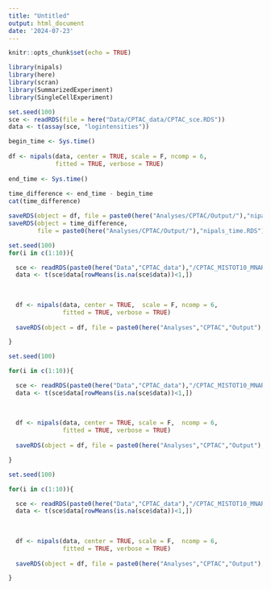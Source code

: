 ```yaml
---
title: "Untitled"
output: html_document
date: '2024-07-23'
---
```


```r
knitr::opts_chunk$set(echo = TRUE)
```

```r
library(nipals)
library(here)
library(scran)
library(SummarizedExperiment)
library(SingleCellExperiment)
```

```r
set.seed(100)
sce <- readRDS(file = here("Data/CPTAC_data/CPTAC_sce.RDS"))
data <- t(assay(sce, "logintensities"))

begin_time <- Sys.time()
  
df <- nipals(data, center = TRUE, scale = F, ncomp = 6, 
             fitted = TRUE, verbose = TRUE)
  
end_time <- Sys.time()
  
time_difference <- end_time - begin_time
cat(time_difference)

saveRDS(object = df, file = paste0(here("Analyses/CPTAC/Output/"),"nipals_sce.RDS"))
saveRDS(object = time_difference, 
        file = paste0(here("Analyses/CPTAC/Output/"),"nipals_time.RDS"))

```

```r
set.seed(100)
for(i in c(1:10)){

  sce <- readRDS(paste0(here("Data","CPTAC_data"),"/CPTAC_MISTOT10_MNAR25_", i, ".RDS"))
  data <- t(sce$data[rowMeans(is.na(sce$data))<1,])
  
  
  
  df <- nipals(data, center = TRUE,  scale = F, ncomp = 6, 
               fitted = TRUE, verbose = TRUE)
    
  saveRDS(object = df, file = paste0(here("Analyses","CPTAC","Output"),"/nipals_MISTOT10_MNAR25_", i, ".RDS"))

}
```

```r
set.seed(100)

for(i in c(1:10)){

  sce <- readRDS(paste0(here("Data","CPTAC_data"),"/CPTAC_MISTOT10_MNAR50_", i, ".RDS"))
  data <- t(sce$data[rowMeans(is.na(sce$data))<1,])
  
  
  
  df <- nipals(data, center = TRUE, scale = F,  ncomp = 6, 
               fitted = TRUE, verbose = TRUE)
    
  saveRDS(object = df, file = paste0(here("Analyses","CPTAC","Output"),"/nipals_MISTOT10_MNAR50_", i, ".RDS"))

}
```


```r
set.seed(100)

for(i in c(1:10)){

  sce <- readRDS(paste0(here("Data","CPTAC_data"),"/CPTAC_MISTOT10_MNAR75_", i, ".RDS"))
  data <- t(sce$data[rowMeans(is.na(sce$data))<1,])
  
  
  
  df <- nipals(data, center = TRUE, scale = F,  ncomp = 6, 
               fitted = TRUE, verbose = TRUE)
    
  saveRDS(object = df, file = paste0(here("Analyses","CPTAC","Output"),"/nipals_MISTOT10_MNAR75_", i, ".RDS"))

}


```



